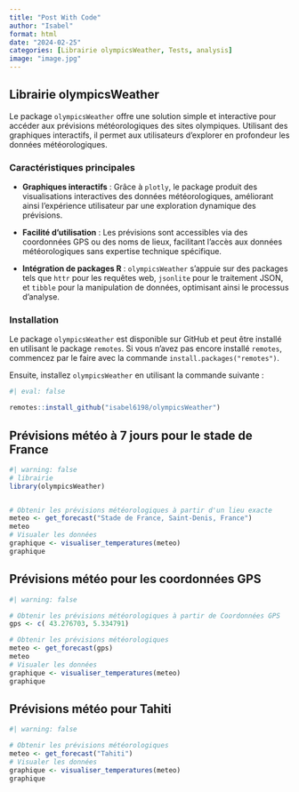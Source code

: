 ```yaml
---
title: "Post With Code"
author: "Isabel"
format: html
date: "2024-02-25"
categories: [Librairie olympicsWeather, Tests, analysis]
image: "image.jpg"
---
```


## Librairie olympicsWeather

Le package `olympicsWeather` offre une solution simple et interactive pour accéder aux prévisions météorologiques des sites olympiques. Utilisant des graphiques interactifs, il permet aux utilisateurs d'explorer en profondeur les données météorologiques.

### Caractéristiques principales

-   **Graphiques interactifs** : Grâce à `plotly`, le package produit des visualisations interactives des données météorologiques, améliorant ainsi l'expérience utilisateur par une exploration dynamique des prévisions.

-   **Facilité d'utilisation** : Les prévisions sont accessibles via des coordonnées GPS ou des noms de lieux, facilitant l'accès aux données météorologiques sans expertise technique spécifique.

-   **Intégration de packages R** : `olympicsWeather` s'appuie sur des packages tels que `httr` pour les requêtes web, `jsonlite` pour le traitement JSON, et `tibble` pour la manipulation de données, optimisant ainsi le processus d'analyse.

### Installation

Le package `olympicsWeather` est disponible sur GitHub et peut être installé en utilisant le package `remotes`. Si vous n'avez pas encore installé `remotes`, commencez par le faire avec la commande `install.packages("remotes")`.

Ensuite, installez `olympicsWeather` en utilisant la commande suivante :

```r
#| eval: false

remotes::install_github("isabel6198/olympicsWeather")

```

## Prévisions météo à 7 jours pour le stade de France

```r
#| warning: false
# librairie 
library(olympicsWeather)


# Obtenir les prévisions météorologiques à partir d'un lieu exacte
meteo <- get_forecast("Stade de France, Saint-Denis, France")
meteo
# Visualer les données
graphique <- visualiser_temperatures(meteo)
graphique

```

## Prévisions météo pour les coordonnées GPS

```r
#| warning: false

# Obtenir les prévisions météorologiques à partir de Coordonnées GPS 
gps <- c( 43.276703, 5.334791)

# Obtenir les prévisions météorologiques
meteo <- get_forecast(gps)
meteo
# Visualer les données
graphique <- visualiser_temperatures(meteo)
graphique

```

## Prévisions météo pour Tahiti

```r
#| warning: false

# Obtenir les prévisions météorologiques 
meteo <- get_forecast("Tahiti")
# Visualer les données
graphique <- visualiser_temperatures(meteo)
graphique

```

